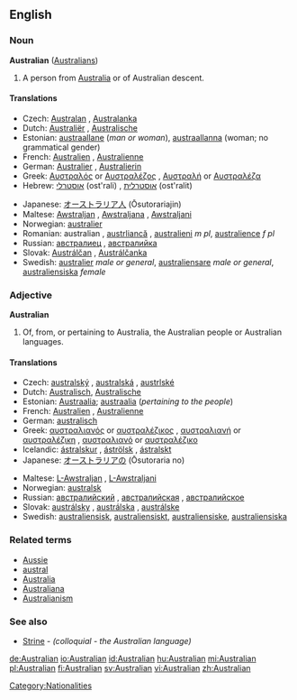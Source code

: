 ==English==

===Noun===
'''Australian''' ([[Australians]])

# A person from [[Australia]] or of Australian descent.

====Translations====
{{top}}
*Czech: [[Australan]] {{m}}, [[Australanka]] {{f}}
*Dutch: [[Australiër]] {{m}}, [[Australische]] {{f}}
*Estonian: [[austraallane]] (''man or woman''), [[austraallanna]] (woman; no grammatical gender)
*French: [[Australien]] {{m}}, [[Australienne]] {{f}}
*German: [[Australier]] {{m}}, [[Australierin]] {{f}}
*Greek: [[Αυστραλός]] {{m}} or [[Αυστραλέζος]] {{m}}, [[Αυστραλή]] {{f}} or [[Αυστραλέζα]] {{f}}
*Hebrew: [[אוסטרלי]] (ost'rali) {{m}}, [[אוסטרלית]] (ost'ralit) {{f}}
{{mid}}
*Japanese: [[オーストラリア人]] (Ōsutorariajin)
*Maltese: [[Awstraljan]] {{m}}, [[Awstraljana]] {{f}}, [[Awstraljani]] {{p}}
*Norwegian: [[australier]] {{m}}
*Romanian: australian {{m}}, [[austrliancă]] {{f}}, [[australieni]] ''m pl'', [[australience]] ''f pl''
*Russian: [[австралиец]] {{m}}, [[австралийка]] {{f}}
*Slovak: [[Austrálčan]] {{m}}, [[Austrálčanka]] {{f}}
*Swedish: [[australier]] ''male or general'', [[australiensare]] ''male or general'', [[australiensiska]] ''female''
{{bottom}}

===Adjective===
'''Australian'''

# Of, from, or pertaining to Australia, the Australian people or Australian languages.

====Translations====
{{top}}
*Czech: [[australský]] {{m}}, [[australská]] {{f}}, [[austrlské]] {{n}}
*Dutch: [[Australisch]], [[Australische]]
*Estonian: [[Austraalia]]; [[austraalia]] (''pertaining to the people'')
*French: [[Australien]] {{m}}, [[Australienne]] {{f}}
*German: [[australisch]]
*Greek: [[αυστραλιανός]] {{m}} or [[αυστραλέζικος]] {{m}}, [[αυστραλιανή]] {{f}} or [[αυστραλέζικη]] {{f}}, [[αυστραλιανό]] {{n}} or [[αυστραλέζικο]] {{n}}
*Icelandic: [[ástralskur]] {{m}}, [[áströlsk]] {{f}}, [[ástralskt]] {{n}}
*Japanese: [[オーストラリア]]の (Ōsutoraria no)
{{mid}}
*Maltese: [[L-Awstraljan]] {{m}}, [[L-Awstraljani]] {{p}}
*Norwegian: [[australsk]]
*Russian: [[австралийский]] {{m}}, [[австралийская]] {{f}}, [[австралийское]] {{n}}
*Slovak: [[austrálsky]] {{m}}, [[austrálska]] {{f}}, [[austrálske]] {{n}}
*Swedish: [[australiensisk]], [[australiensiskt]], [[australiensiske]], [[australiensiska]]
{{bottom}}

===Related terms===
*[[Aussie]]
*[[austral]]
*[[Australia]]
*[[Australiana]]
*[[Australianism]]

===See also===
*[[Strine]] - ''(colloquial - the Australian language)''

[[Category:Nationalities]]

[[de:Australian]]
[[io:Australian]]
[[id:Australian]]
[[hu:Australian]]
[[mi:Australian]]
[[pl:Australian]]
[[fi:Australian]]
[[sv:Australian]]
[[vi:Australian]]
[[zh:Australian]]
